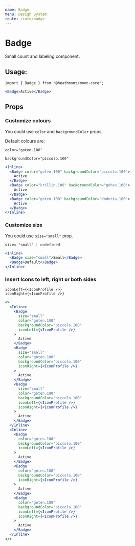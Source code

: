 ```yaml
---
name: Badge
menu: Design System
route: /core/badge
---
```


# Badge

Small count and labeling component.

## Usage:

```
import { Badge } from '@heathmont/moon-core';
```

```jsx react-live
<Badge>Active</Badge>
```

## Props

### Customize colours

You could use `color` and `backgroundColor` props.

Default colours are:

```
color="goten.100"

backgroundColor="piccolo.100"
```

```jsx react-live
<Inline>
  <Badge color="goten.100" backgroundColor="piccolo.100">
    Active
  </Badge>
  <Badge color="krillin.100" backgroundColor="gohan.100">
    Active
  </Badge>
  <Badge color="goten.100" backgroundColor="dodoria.100">
    Active
  </Badge>
</Inline>
```

### Customize size

You could use `size="small"` prop.

```
size= "small" | undefined

```

```jsx react-live
<Inline>
  <Badge size="small">Small</Badge>
  <Badge>Default</Badge>
</Inline>
```

### Insert Icons to left, right or both sides

```
iconLeft={<IconProfile />}
iconRight={<IconProfile />}
```

```jsx react-live
<>
  <Inline>
    <Badge
      size="small"
      color="goten.100"
      backgroundColor="piccolo.100"
      iconLeft={<IconProfile />}
    >
      Active
    </Badge>
    <Badge
      size="small"
      color="goten.100"
      backgroundColor="piccolo.100"
      iconRight={<IconProfile />}
    >
      Active
    </Badge>
    <Badge
      size="small"
      color="goten.100"
      backgroundColor="piccolo.100"
      iconLeft={<IconProfile />}
      iconRight={<IconProfile />}
    >
      Active
    </Badge>
  </Inline>
  <Inline>
    <Badge
      color="goten.100"
      backgroundColor="piccolo.100"
      iconLeft={<IconProfile />}
    >
      Active
    </Badge>
    <Badge
      color="goten.100"
      backgroundColor="piccolo.100"
      iconRight={<IconProfile />}
    >
      Active
    </Badge>
    <Badge
      color="goten.100"
      backgroundColor="piccolo.100"
      iconLeft={<IconProfile />}
      iconRight={<IconProfile />}
    >
      Active
    </Badge>
  </Inline>
</>
```
